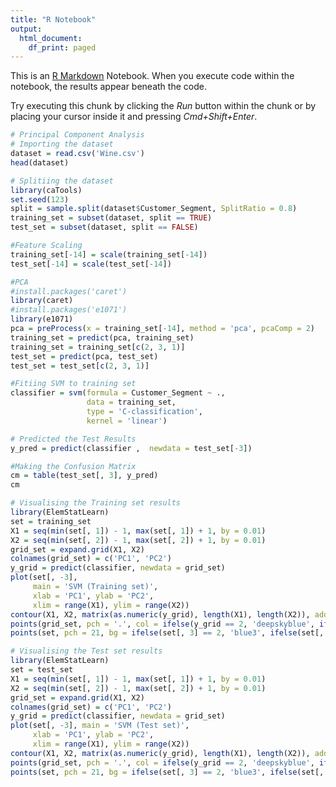 ```yaml
---
title: "R Notebook"
output:
  html_document:
    df_print: paged
---
```


This is an [R Markdown](http://rmarkdown.rstudio.com) Notebook. When you execute code within the notebook, the results appear beneath the code. 

Try executing this chunk by clicking the *Run* button within the chunk or by placing your cursor inside it and pressing *Cmd+Shift+Enter*. 

```r
# Principal Component Analysis
# Importing the dataset
dataset = read.csv('Wine.csv')
head(dataset)
```

```r
# Splitiing the dataset
library(caTools)
set.seed(123)
split = sample.split(dataset$Customer_Segment, SplitRatio = 0.8)
training_set = subset(dataset, split == TRUE)
test_set = subset(dataset, split == FALSE)
```

```r
#Feature Scaling
training_set[-14] = scale(training_set[-14])
test_set[-14] = scale(test_set[-14])
```

```r
#PCA
#install.packages('caret')
library(caret)
#install.packages('e1071')
library(e1071)
pca = preProcess(x = training_set[-14], method = 'pca', pcaComp = 2)
training_set = predict(pca, training_set)
training_set = training_set[c(2, 3, 1)]
test_set = predict(pca, test_set)
test_set = test_set[c(2, 3, 1)]
```

```r
#Fitiing SVM to training set
classifier = svm(formula = Customer_Segment ~ ., 
                 data = training_set, 
                 type = 'C-classification', 
                 kernel = 'linear')
```

```r
# Predicted the Test Results
y_pred = predict(classifier ,  newdata = test_set[-3])
```

```r
#Making the Confusion Matrix
cm = table(test_set[, 3], y_pred)
cm
```

```r
# Visualising the Training set results
library(ElemStatLearn)
set = training_set
X1 = seq(min(set[, 1]) - 1, max(set[, 1]) + 1, by = 0.01)
X2 = seq(min(set[, 2]) - 1, max(set[, 2]) + 1, by = 0.01)
grid_set = expand.grid(X1, X2)
colnames(grid_set) = c('PC1', 'PC2')
y_grid = predict(classifier, newdata = grid_set)
plot(set[, -3],
     main = 'SVM (Training set)',
     xlab = 'PC1', ylab = 'PC2',
     xlim = range(X1), ylim = range(X2))
contour(X1, X2, matrix(as.numeric(y_grid), length(X1), length(X2)), add = TRUE)
points(grid_set, pch = '.', col = ifelse(y_grid == 2, 'deepskyblue', ifelse(y_grid == 1, 'springgreen3', 'tomato')))
points(set, pch = 21, bg = ifelse(set[, 3] == 2, 'blue3', ifelse(set[, 3] == 1, 'green4', 'red3')))
```

```r
# Visualising the Test set results
library(ElemStatLearn)
set = test_set
X1 = seq(min(set[, 1]) - 1, max(set[, 1]) + 1, by = 0.01)
X2 = seq(min(set[, 2]) - 1, max(set[, 2]) + 1, by = 0.01)
grid_set = expand.grid(X1, X2)
colnames(grid_set) = c('PC1', 'PC2')
y_grid = predict(classifier, newdata = grid_set)
plot(set[, -3], main = 'SVM (Test set)',
     xlab = 'PC1', ylab = 'PC2',
     xlim = range(X1), ylim = range(X2))
contour(X1, X2, matrix(as.numeric(y_grid), length(X1), length(X2)), add = TRUE)
points(grid_set, pch = '.', col = ifelse(y_grid == 2, 'deepskyblue', ifelse(y_grid == 1, 'springgreen3', 'tomato')))
points(set, pch = 21, bg = ifelse(set[, 3] == 2, 'blue3', ifelse(set[, 3] == 1, 'green4', 'red3')))
```



